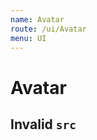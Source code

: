 ```yaml
---
name: Avatar
route: /ui/Avatar
menu: UI
---
```



# Avatar

<Playground>
  <Avatar
    alt="hasparus"
    title="hasparus"
    src="http://zagrajmy.net/api/u/avatar/hasparus"
  />
</Playground>

## Invalid `src`

<Playground>
  <Avatar src="http://this-website.does-not-exist/image.png" />
</Playground>
